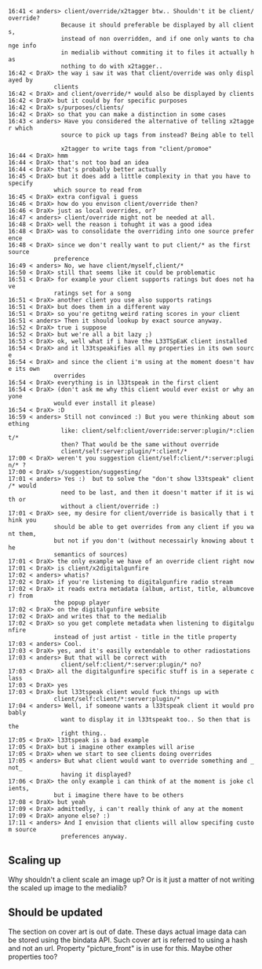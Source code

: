  16:41 < anders> client/override/x2tagger btw.. Shouldn't it be client/override? 
                Because it should preferable be displayed by all clients, 
                instead of non overridden, and if one only wants to change info 
                in medialib without commiting it to files it actually has 
                nothing to do with x2tagger..
 16:42 < DraX> the way i saw it was that client/override was only displayed by 
              clients
 16:42 < DraX> and client/override/* would also be displayed by clients
 16:42 < DraX> but it could by for specific purposes
 16:42 < DraX> s/purposes/clients/
 16:42 < DraX> so that you can make a distinction in some cases
 16:43 < anders> Have you considered the alternative of telling x2tagger which 
                source to pick up tags from instead? Being able to tell 
                x2tagger to write tags from "client/promoe"
 16:44 < DraX> hmm
 16:44 < DraX> that's not too bad an idea
 16:44 < DraX> that's probably better actually
 16:45 < DraX> but it does add a little complexity in that you have to specify 
              which source to read from
 16:45 < DraX> extra configval i guess
 16:46 < DraX> how do you envison client/override then?
 16:46 < DraX> just as local overrides, or?
 16:47 < anders> client/override might not be needed at all.
 16:48 < DraX> well the reason i tohught it was a good idea
 16:48 < DraX> was to consolidate the overriding into one source preference
 16:48 < DraX> since we don't really want to put client/* as the first source 
              preference
 16:49 < anders> No, we have client/myself,client/*
 16:50 < DraX> still that seems like it could be problematic
 16:51 < DraX> for example your client supports ratings but does not have 
              ratings set for a song
 16:51 < DraX> another client you use also supports ratings
 16:51 < DraX> but does them in a different way
 16:51 < DraX> so you're getitng weird rating scores in your client
 16:51 < anders> Then it should lookup by exact source anyway.
 16:52 < DraX> true i suppose
 16:52 < DraX> but we're all a bit lazy ;)
 16:53 < DraX> ok, well what if i have the L33TSpEaK client installed 
 16:54 < DraX> and it l33tspeakifies all my properties in its own source
 16:54 < DraX> and since the client i'm using at the moment doesn't have its own 
              overrides
 16:54 < DraX> everything is in l33tspeak in the first client
 16:54 < DraX> (don't ask me why this client would ever exist or why anyone 
              would ever install it please)
 16:54 < DraX> :D
 16:59 < anders> Still not convinced :) But you were thinking about something 
                like: client/self:client/override:server:plugin/*:client/* 
                then? That would be the same without override 
                client/self:server:plugin/*:client/*
 17:00 < DraX> weren't you suggestion client/self:client/*:server:plugin/* ?
 17:00 < DraX> s/suggestion/suggesting/
 17:01 < anders> Yes :)  but to solve the "don't show l33tspeak" client/* would 
                need to be last, and then it doesn't matter if it is with or 
                without a client/override :)
 17:01 < DraX> see, my desire for client/override is basically that i think you 
              should be able to get overrides from any client if you want them, 
              but not if you don't (without necessairly knowing about the 
              semantics of sources)
 17:01 < DraX> the only example we have of an override client right now
 17:01 < DraX> is client/x2digitalgunfire
 17:02 < anders> whatis?
 17:02 < DraX> if you're listening to digitalgunfire radio stream
 17:02 < DraX> it reads extra metadata (album, artist, title, albumcover) from 
              the popup player
 17:02 < DraX> on the digitalgunfire website
 17:02 < DraX> and writes that to the medialib
 17:02 < DraX> so you get complete metadata when listening to digitalgunfire 
              instead of just artist - title in the title property
 17:03 < anders> Cool.
 17:03 < DraX> yes, and it's easilly extendable to other radiostations
 17:03 < anders> But that will be correct with 
                client/self:client/*:server:plugin/* no?
 17:03 < DraX> all the digitalgunfire specific stuff is in a seperate class
 17:03 < DraX> yes
 17:03 < DraX> but l33tspeak client would fuck things up with 
              client/self:client/*:server:plugin/* 
 17:04 < anders> Well, if someone wants a l33tspeak client it would probably 
                want to display it in l33tspeakt too.. So then that is the 
                right thing..
 17:05 < DraX> l33tspeak is a bad example
 17:05 < DraX> but i imagine other examples will arise
 17:05 < DraX> when we start to see clients doing overrides
 17:05 < anders> But what client would want to override something and _not_ 
                having it displayed?
 17:06 < DraX> the only example i can think of at the moment is joke clients, 
              but i imagine there have to be others
 17:08 < DraX> but yeah
 17:09 < DraX> admittedly, i can't really think of any at the moment
 17:09 < DraX> anyone else? :)
 17:11 < anders> And I envision that clients will allow specifing custom source 
                preferences anyway.

== Scaling up ==

Why shouldn't a client scale an image up? Or is it just a matter of not writing the scaled up image to the medialib?

== Should be updated ==
The section on cover art is out of date. These days actual image data can be stored using the bindata API. Such cover art is referred to using a hash and not an url. Property "picture_front" is in use for this. Maybe other properties too?